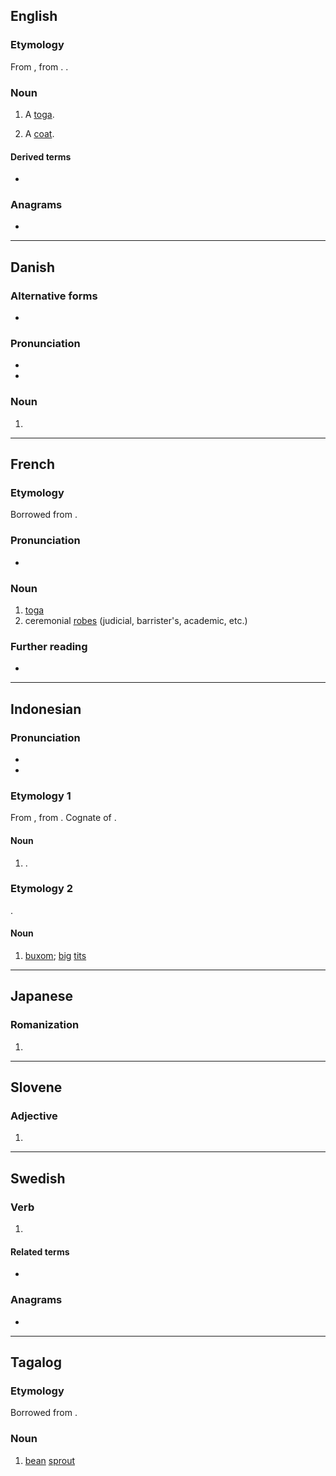 {{also|togɛ}}
==English==

===Etymology===
From {{etyl|fr|en}} {{m|fr|toge}}, from {{etyl|la|en}} {{m|la|toga}}. {{doublet|en|toga}}.

===Noun===
{{en-noun}}

# {{lb|en|obsolete}} A [[toga]].
# {{lb|en|cant}} A [[coat]].

====Derived terms====
* {{l|en|togemans}}

===Anagrams===
* {{anagrams|en|a=egot|EGOT|gote}}

----

==Danish==

===Alternative forms===
* {{l|da|tog}}

===Pronunciation===
* {{IPA|da|/tɔːɣə/|[ˈtˢɔːʊ]}}
* {{homophones|da|tåge}}

===Noun===
{{head|da|noun form|g=n}}

# {{indefinite plural of|da|tog|nocat=1}}

----

==French==

===Etymology===
Borrowed from {{etyl|la|fr}} {{m|la|toga}}.

===Pronunciation===
* {{IPA|fr|/tɔʒ/}}

===Noun===
{{fr-noun|f}}

# [[toga]]
# ceremonial [[robes]] (judicial, barrister's, academic, etc.)

===Further reading===
* {{R:TLFi}}

----

==Indonesian==

===Pronunciation===
* {{IPA|id|/toɡe/}}
* {{hyphenation|id|to|ge}}

===Etymology 1===
From {{bor|id|jv|toge|tr={{l|jv|ꦠꦺꦴꦒꦺ|tr=-}}|t=bean sprout}}, from {{der|id|nan-hok|-}} {{zh-l|豆芽|gloss=[[bean sprout]]|tr=tāu-gê}}. Cognate of {{cog|tl|toge}}.

====Noun====
{{head|id|noun}}

# {{alt sp|id|taoge|t=bean sprout|nocap=1}}.

===Etymology 2===
{{blend|id|toket|gede|t1=tit|t2=big}}.

====Noun====
{{head|id|noun}}

# {{lb|id|slang|pornography}} [[buxom]]; [[big]] [[tit]]s
#: {{ant|id|tocil}}

----

==Japanese==

===Romanization===
{{ja-romaji}}

# {{ja-romanization of|とげ}}

----

==Slovene==

===Adjective===
{{head|sl|adjective form|head=tóge}}

# {{inflection of|sl|tog||f|gen|s|;|f|nom//acc|p|;|m|acc|p}}

----

==Swedish==

===Verb===
{{head|sv|verb form}}

# {{lb|sv|dated}} {{sv-verb-form-subjunctive|taga}}

====Related terms====
* {{l|sv|tog}}

===Anagrams===
* {{anagrams|sv|a=egot|tego}}

----

==Tagalog==

===Etymology===
Borrowed from {{bor|tl|nan-hok|-}} {{zh-l|豆芽|tāu-gê|bean sprout}}.

===Noun===
{{head|tl|noun}}

# [[bean]] [[sprout]]